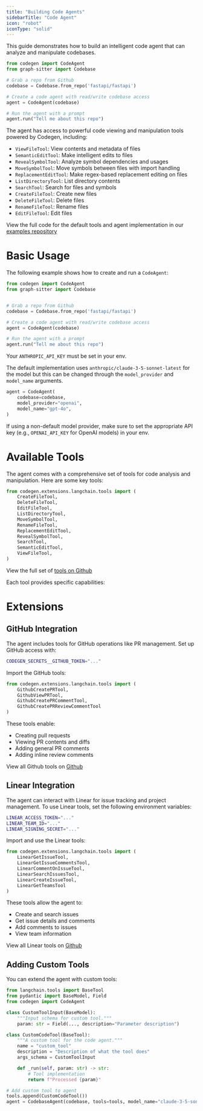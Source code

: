 ```yaml
---
title: "Building Code Agents"
sidebarTitle: "Code Agent"
icon: "robot"
iconType: "solid"
---
```


This guide demonstrates how to build an intelligent code agent that can analyze and manipulate codebases.

```python
from codegen import CodeAgent
from graph-sitter import Codebase

# Grab a repo from Github
codebase = Codebase.from_repo('fastapi/fastapi')

# Create a code agent with read/write codebase access
agent = CodeAgent(codebase)

# Run the agent with a prompt
agent.run("Tell me about this repo")
```

The agent has access to powerful code viewing and manipulation tools powered by Codegen, including:
- `ViewFileTool`: View contents and metadata of files
- `SemanticEditTool`: Make intelligent edits to files
- `RevealSymbolTool`: Analyze symbol dependencies and usages
- `MoveSymbolTool`: Move symbols between files with import handling
- `ReplacementEditTool`: Make regex-based replacement editing on files
- `ListDirectoryTool`: List directory contents
- `SearchTool`: Search for files and symbols
- `CreateFileTool`: Create new files
- `DeleteFileTool`: Delete files
- `RenameFileTool`: Rename files
- `EditFileTool`: Edit files 



<Info>View the full code for the default tools and agent implementation in our [examples repository](https://github.com/codegen-sh/codegen-sdk/tree/develop/src/codegen/extensions/langchain/tools)</Info>

# Basic Usage

The following example shows how to create and run a `CodeAgent`:

```python
from codegen import CodeAgent
from graph-sitter import Codebase


# Grab a repo from Github
codebase = Codebase.from_repo('fastapi/fastapi')

# Create a code agent with read/write codebase access
agent = CodeAgent(codebase)

# Run the agent with a prompt
agent.run("Tell me about this repo")
```


<Note>Your `ANTHROPIC_API_KEY` must be set in your env.</Note>

The default implementation uses `anthropic/claude-3-5-sonnet-latest` for the model but this can be changed through the `model_provider` and `model_name` arguments.

```python
agent = CodeAgent(
    codebase=codebase,
    model_provider="openai",
    model_name="gpt-4o",
)
```

<Note>If using a non-default model provider, make sure to set the appropriate API key (e.g., `OPENAI_API_KEY` for OpenAI models) in your env.</Note>

# Available Tools

The agent comes with a comprehensive set of tools for code analysis and manipulation. Here are some key tools:

```python
from codegen.extensions.langchain.tools import (
    CreateFileTool,
    DeleteFileTool,
    EditFileTool,
    ListDirectoryTool,
    MoveSymbolTool,
    RenameFileTool,
    ReplacementEditTool,
    RevealSymbolTool,
    SearchTool,
    SemanticEditTool,
    ViewFileTool,
)
```

<Note>View the full set of [tools on Github](https://github.com/codegen-sh/codegen-sdk/blob/develop/src/codegen/extensions/langchain/tools.py)</Note>

Each tool provides specific capabilities:

# Extensions

## GitHub Integration

The agent includes tools for GitHub operations like PR management. Set up GitHub access with:

```bash
CODEGEN_SECRETS__GITHUB_TOKEN="..."
```

Import the GitHub tools:

```python
from codegen.extensions.langchain.tools import (
    GithubCreatePRTool,
    GithubViewPRTool,
    GithubCreatePRCommentTool,
    GithubCreatePRReviewCommentTool
)
```

These tools enable:
- Creating pull requests
- Viewing PR contents and diffs
- Adding general PR comments
- Adding inline review comments

<Note>View all Github tools on [Github](https://github.com/codegen-sh/codegen-sdk/blob/develop/src/codegen/extensions/langchain/tools.py)</Note>


## Linear Integration

The agent can interact with Linear for issue tracking and project management. To use Linear tools, set the following environment variables:

```bash
LINEAR_ACCESS_TOKEN="..."
LINEAR_TEAM_ID="..."
LINEAR_SIGNING_SECRET="..."
```

Import and use the Linear tools:

```python
from codegen.extensions.langchain.tools import (
    LinearGetIssueTool,
    LinearGetIssueCommentsTool,
    LinearCommentOnIssueTool,
    LinearSearchIssuesTool,
    LinearCreateIssueTool,
    LinearGetTeamsTool
)
```

These tools allow the agent to:
- Create and search issues
- Get issue details and comments
- Add comments to issues
- View team information

<Note>View all Linear tools on [Github](https://github.com/codegen-sh/codegen-sdk/blob/develop/src/codegen/extensions/langchain/tools.py)</Note>


## Adding Custom Tools

You can extend the agent with custom tools:

```python
from langchain.tools import BaseTool
from pydantic import BaseModel, Field
from codegen import CodeAgent

class CustomToolInput(BaseModel):
    """Input schema for custom tool."""
    param: str = Field(..., description="Parameter description")

class CustomCodeTool(BaseTool):
    """A custom tool for the code agent."""
    name = "custom_tool"
    description = "Description of what the tool does"
    args_schema = CustomToolInput

    def _run(self, param: str) -> str:
        # Tool implementation
        return f"Processed {param}"

# Add custom tool to agent
tools.append(CustomCodeTool())
agent = CodebaseAgent(codebase, tools=tools, model_name="claude-3-5-sonnet-latest")
```

